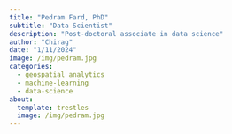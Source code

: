 ```yaml
---
title: "Pedram Fard, PhD"
subtitle: "Data Scientist"
description: "Post-doctoral associate in data science"
author: "Chirag"
date: "1/11/2024"
image: /img/pedram.jpg
categories:
  - geospatial analytics
  - machine-learning
  - data-science
about:
  template: trestles
  image: /img/pedram.jpg
---
```


